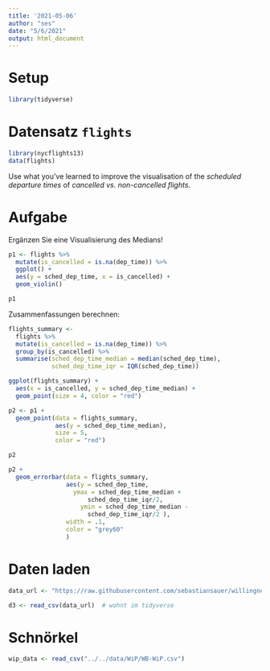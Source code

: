 ```yaml
---
title: '2021-05-06'
author: "ses"
date: "5/6/2021"
output: html_document
---
```



# Setup 

```r
library(tidyverse)
```



# Datensatz `flights`

```r
library(nycflights13)
data(flights)
```

Use what you’ve learned to improve the visualisation of the *scheduled departure times* of *cancelled vs. non-cancelled flights*.



# Aufgabe

Ergänzen Sie eine Visualisierung des Medians!

```r
p1 <- flights %>% 
  mutate(is_cancelled = is.na(dep_time)) %>% 
  ggplot() +
  aes(y = sched_dep_time, x = is_cancelled) +
  geom_violin()

p1
```


Zusammenfassungen berechnen:

```r
flights_summary <- 
  flights %>% 
  mutate(is_cancelled = is.na(dep_time)) %>% 
  group_by(is_cancelled) %>% 
  summarise(sched_dep_time_median = median(sched_dep_time),
            sched_dep_time_iqr = IQR(sched_dep_time))
```


```r
ggplot(flights_summary) +
  aes(x = is_cancelled, y = sched_dep_time_median) +
  geom_point(size = 4, color = "red")
```



```r
p2 <- p1 +
  geom_point(data = flights_summary,
             aes(y = sched_dep_time_median),
             size = 5,
             color = "red") 

p2
```



```r
p2 +
  geom_errorbar(data = flights_summary,
                aes(y = sched_dep_time,
                  ymax = sched_dep_time_median + 
                      sched_dep_time_iqr/2,
                    ymin = sched_dep_time_median - 
                      sched_dep_time_iqr/2 ),
                width = .1,
                color = "grey60"
                )
```




# Daten laden

```r
data_url <- "https://raw.githubusercontent.com/sebastiansauer/willingness-vaccination-covid19/main/data/d3.csv"

d3 <- read_csv(data_url)  # wohnt im tidyverse
```




# Schnörkel

```r
wip_data <- read_csv("../../data/WiP/WB-WiP.csv")
```




